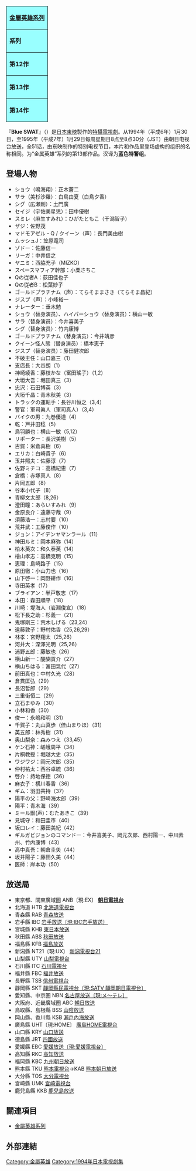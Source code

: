 {{roughtranslation|time=2015-03-07T03:15:31+00:00}}
{{unreferenced|time=2015-03-07T03:15:31+00:00}}
{| class="floatright" style="text-align:center; border-collapse:collapse; border:2px solid black; white-space:nowrap"
|-
|colspan="3" style="background-color:#99ffff; border:1px solid black; white-space:nowrap"|'''[[金屬英雄系列|金屬英雄系列]]'''
|-
|style="border:1px solid black; background-color:#99ffff; white-space:nowrap"|'''系列'''
|style="border:1px solid black; background-color:#99ffff; white-space:nowrap"|'''題名'''
|style="border:1px solid black; background-color:#99ffff; white-space:nowrap"|'''放送期間'''
|-
|style="border:1px solid black; background-color:#99ffff; white-space:nowrap"|'''第12作'''
|style="border:1px solid black; white-space:nowrap"|[[特搜机器人Janperson|特搜机器人<br />Janperson]]
|style="border:1px solid black; white-space:nowrap"|1993年1月<br/>- 1994年1月
|-
|style="border:1px solid black; background-color:#99ffff; white-space:nowrap"|'''第13作'''
|style="border:1px solid black; white-space:nowrap"|蓝色特警组<br />Blue SWAT
|style="border:1px solid black; white-space:nowrap"|1994年1月<br/>- 1995年1月
|-
|style="border:1px solid black; background-color:#99ffff; white-space:nowrap"|'''第14作'''
|style="border:1px solid black; white-space:nowrap"|[[重甲B-Fighter|重甲<br />B-Fighter]]
|style="border:1px solid black; white-space:nowrap"|1995年2月<br/>- 1996年2月
|}
『'''Blue SWAT'''』（{{lang|ja|ブルースワット}}）是[[日本|日本]][[東映|東映]]製作的[[特攝|特攝]][[電視劇|電視劇]]。从1994年（平成6年）1月30日，至1995年（平成7年）1月29日每周星期日8点至8点30分（JST）由朝日电视台放送，全51话，由东映制作的特别电视节目，本片和作品里登场虚构的组织的名称相同。为“金属英雄”系列的第13部作品。汉译为'''蓝色特警组'''。

== 登場人物 ==
* ショウ（鳴海翔）：正木蒼二
* サラ（美杉沙羅）：白鳥由夏（白鳥夕香）
* シグ（広瀬剛）：土門廣
* セイジ（宇佐美星児）：田中優樹
* スミレ（麻生すみれ）：ひがたともこ（干潟智子）
* ザジ：佐野茂
* マドモアゼル・Q / クイーン（声）：長門美由樹
* ムッシュJ：笠原竜司
* ゾドー：佐藤信一
* リーガ：中井信之
* ヤニミ：西脇充子（MIZKO）
* スペースマフィア幹部：小栗さちこ
* Qの従者A：荻田佳也子
* Qの従者B：松葉妙子
* ゴールドプラチナム（声）：てらそままさき（てらそま昌紀）
* ジスプ（声）：小峰裕一
* ナレーター：垂木勉
* ショウ（替身演员）、ハイパーショウ（替身演员）：横山一敏
* サラ（替身演员）：今井喜美子
* シグ（替身演员）：竹内康博
* ゴールドプラチナム（替身演员）：今井靖彦
* クイーン怪人態（替身演员）：橋本恵子
* ジスプ（替身演员）：藤田健次郎
* 不破主任：山口嘉三（1）
* 支店長：大谷朗（1）
* 神崎綾香：藤枝かな（富田瑤子）（1,2）
* 大垣大吾：堀田真三（3）
* 忠沢：石田博英（3）
* 大垣千晶：青木秋美（3）
* トラックの運転手：長谷川恒之（3,4）
* 警官：軍司眞人（軍司真人）（3,4）
* バイクの男：九巻優道（4）
* 乾：戸井田稔（5）
* 鳥羽勝也：横山一敏（5,12）
* リポーター：長沢美樹（5）
* 古賀：米倉真樹（6）
* エリカ：白崎貴子（6）
* 玉井照夫：佐藤淳（7）
* 佐野ミチコ：高橋紀恵（7）
* 倉橋：赤塚真人（8）
* 片岡五郎（8）
* 谷本小代子（8）
* 青柳文太郎（8,26）
* 澄田瞳：あらいすみれ（9）
* 金原良介：遠藤守哉（9）
* 須藤浩一：志村要（10）
* 荒井武：工藤俊作（10）
* ジョン：アイデンヤマンラール（11）
* 神田ルミ：岡本麻弥（14）
* 柏木英次：和久泰英（14）
* 檜山孝志：高橋克明（15）
* 恵理：島崎路子（15）
* 原田徹：小山力也（16）
* 山下啓一：岡野耕作（16）
* 寺田英孝（17）
* ブライアン：半戸敬志（17）
* 本田：森田順平（18）
* 川崎：堤海人（岩淵俊宣）（18）
* 松下長之助：杉義一（21）
* 鬼塚剛三：荒木しげる（23,24）
* 遠藤敦子：野村佑香（25,26,29）
* 林孝：宮野翔太（25,26）
* 河井大：深澤光明（25,26）
* 浦野五郎：藤敏也（26）
* 横山新一：醍醐貢介（27）
* 横山ちはる：冨田晃代（27）
* 前田真也：中村久光（28）
* 倉貫匡弘（29）
* 長沼哲郎（29）
* 三重街恒二（29）
* 立石まゆみ（30）
* 小林和香（30）
* 俊一：永嶋和明（31）
* 千賀子：丸山真歩（佳山まりほ）（31）
* 英五郎：林秀樹（31）
* 奥山梨奈：森みつえ（33,45）
* ケン石神：嵯峨周平（34）
* 片桐教授：堀越大史（35）
* ワジワジ：岡元次郎（35）
* 仲村祐太：西谷卓統（36）
* 啓介：持地保徳（36）
* 麻衣子：横川春香（36）
* ギム：羽田共持（37）
* 陽平の父：野崎海太郎（39）
* 陽平：青木海（39）
* ミール獣(声)：むたあきこ（39）
* 見城守：和田圭市（40）
* 坂口レイ：藤田美紀（42）
* ギルガビジョンのコマンドー：今井喜美子、岡元次郎、西村陽一、中川素州、竹内康博（43）
* 高中真吾：朝倉圭矢（44）
* 坂井陽子：藤田久美（44）
* 医師：岸本功（50）

== 放送局 ==
{{Colbegin}}
* 東京都、關東廣域圏 ANB〔現:EX〕 '''[[朝日電視台|朝日電視台]]'''
* 北海道 HTB [[北海道電視台|北海道電視台]]
* 青森縣 RAB [[青森放送|青森放送]]
* 岩手縣 IBC [[IBC岩手放送|岩手放送〔現:IBC岩手放送〕]]
* 宮城縣 KHB [[東日本放送|東日本放送]]
* 秋田縣 ABS [[秋田放送|秋田放送]]
* 福島縣 KFB [[福島放送|福島放送]]
* 新潟縣 NT21〔現:UX〕 [[新潟電視台21|新潟電視台21]]
* 山梨縣 UTY [[山梨電視台|山梨電視台]]
* 石川縣 ITC [[石川電視台|石川電視台]]
* 福井縣 FBC [[福井放送|福井放送]]
* 長野縣 TSB [[信州電視台|信州電視台]]
* 靜岡縣 SKT [[靜岡朝日電視台|靜岡縣民電視台〔現:SATV 靜岡朝日電視台〕]]
* 愛知縣、中京圏 NBN [[名古屋電視台|名古屋放送〔現:メ〜テレ〕]]
* 大阪府、近畿廣域圏 ABC [[ABC電視台|朝日放送]]
* 鳥取縣、島根縣 BSS [[山陰放送|山陰放送]]
* 岡山縣、香川縣 KSB [[瀨戶內海放送|瀨戶內海放送]]
* 廣島縣 UHT〔現:HOME〕 [[廣島HOME電視台|廣島HOME電視台]]
* 山口縣 KRY [[山口放送|山口放送]]
* 德島縣 JRT [[四國放送|四國放送]]
* 愛媛縣 EBC [[愛媛電視台|愛媛放送〔現:愛媛電視台〕]]
* 高知縣 RKC [[高知放送|高知放送]]
* 福岡縣 KBC [[九州朝日放送|九州朝日放送]]
* 熊本縣 TKU [[熊本電視台|熊本電視台]]→KAB [[熊本朝日放送|熊本朝日放送]]
* 大分縣 TOS [[大分電視台|大分電視台]]
* 宮崎縣 UMK [[宮崎電視台|宮崎電視台]]
* 鹿兒島縣 KKB [[鹿兒島放送|鹿兒島放送]]
{{colend}}

== 關連項目 ==
* [[金屬英雄系列|金屬英雄系列]]

== 外部連結 ==

{{金屬英雄系列}}

{{DEFAULTSORT:Toksou Robo Janperson}}
[[Category:金屬英雄|Category:金屬英雄]]
[[Category:1994年日本電視劇集|Category:1994年日本電視劇集]]